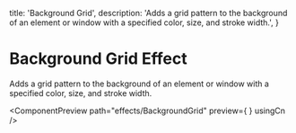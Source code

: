 

  title: 'Background Grid',
  description: 'Adds a grid pattern to the background of an element or window with a specified color, size, and stroke width.',
}

# Background Grid Effect

<div className="mt-4">Adds a grid pattern to the background of an element or window with a specified color, size, and stroke width.</div>

<ComponentPreview path="effects/BackgroundGrid" preview={
  <BackgroundGrid className="relative w-full h-52 z-10" color="#FB3A5D" size="25px" strokeWidth="3px" />
} usingCn />
